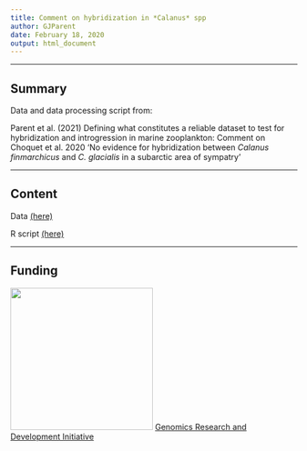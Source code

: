 ```yaml
---
title: Comment on hybridization in *Calanus* spp
author: GJParent
date: February 18, 2020
output: html_document
---
```

***
## Summary

Data and data processing script from:

Parent et al. (2021) Defining what constitutes a reliable dataset to test for hybridization and introgression in marine zooplankton: Comment on Choquet et al. 2020 ‘No evidence for hybridization between _Calanus finmarchicus_ and _C. glacialis_ in a subarctic area of sympatry’

***
## Content  

Data [(here)](https://github.com/gjparent/2021-LO_Calanus_Comment/Data)

R script [(here)](https://github.com/gjparent/2021-LO_Calanus_Comment/Script)

***
## Funding  
<img src="https://upload.wikimedia.org/wikipedia/en/d/d6/DFO_Logo.png" width="250">
[Genomics Research and Development Initiative](https://www.canada.ca/en/environment-climate-change/services/sustainable-development/strategic-environmental-assessment/public-statements/genomics-research-development-initiative.html)
